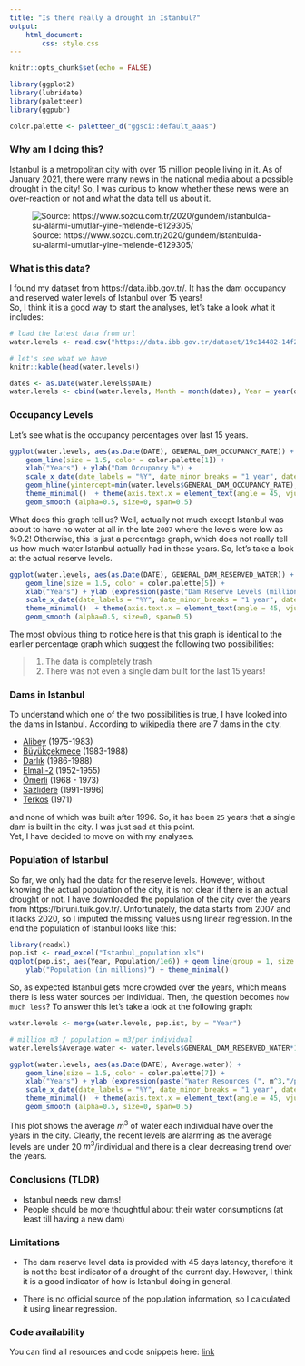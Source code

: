 ```yaml
---
title: "Is there really a drought in Istanbul?"
output: 
    html_document:
        css: style.css
---
```


```r
knitr::opts_chunk$set(echo = FALSE)
```

```r
library(ggplot2)
library(lubridate)
library(paletteer)
library(ggpubr)
```

```r
color.palette <- paletteer_d("ggsci::default_aaas")
```


### Why am I doing this?
Istanbul is a metropolitan city with over 15 million people living in it. 
As of January 2021, there were many news in the national media about a possible drought in the city! 
So, I was curious to know whether these news were an over-reaction or not and what the data tell us about it. 

![Source: https://www.sozcu.com.tr/2020/gundem/istanbulda-su-alarmi-umutlar-yine-melende-6129305/](baraj_sozcu.jpg)


### What is this data?
I found my dataset from https://data.ibb.gov.tr/. It has the dam occupancy and reserved water levels of Istanbul over 15 years!  
So, I think it is a good way to start the analyses, let's take a look what it includes:
```r
# load the latest data from url
water.levels <- read.csv("https://data.ibb.gov.tr/dataset/19c14482-14f2-4803-b4df-4cf4c6c42016/resource/b68cbdb0-9bf5-474c-91c4-9256c07c4bdf/download/dam_occupancy.csv")

# let's see what we have
knitr::kable(head(water.levels))
```

```r
dates <- as.Date(water.levels$DATE)
water.levels <- cbind(water.levels, Month = month(dates), Year = year(dates))
```

### Occupancy Levels
Let's see what is the occupancy percentages over last 15 years.
```r
ggplot(water.levels, aes(as.Date(DATE), GENERAL_DAM_OCCUPANCY_RATE)) + 
    geom_line(size = 1.5, color = color.palette[1]) + 
    xlab("Years") + ylab("Dam Occupancy %") + 
    scale_x_date(date_labels = "%Y", date_minor_breaks = "1 year", date_breaks = "1 year") +
    geom_hline(yintercept=min(water.levels$GENERAL_DAM_OCCUPANCY_RATE), linetype="dashed", color = color.palette[2]) +
    theme_minimal()  + theme(axis.text.x = element_text(angle = 45, vjust = 0.5)) +
    geom_smooth (alpha=0.5, size=0, span=0.5)
```

What does this graph tell us? Well, actually not much except Istanbul was about to have no water at all in the late `2007` where the levels were low as %9.2! Otherwise, this is just a percentage graph, which does not really tell us how much water Istanbul actually had in these years. So, let's take a look at the actual reserve levels.

```r
ggplot(water.levels, aes(as.Date(DATE), GENERAL_DAM_RESERVED_WATER)) + 
    geom_line(size = 1.5, color = color.palette[5]) + 
    xlab("Years") + ylab (expression(paste("Dam Reserve Levels (million ", m^3,")", sep=""))) + 
    scale_x_date(date_labels = "%Y", date_minor_breaks = "1 year", date_breaks = "1 year") +
    theme_minimal()  + theme(axis.text.x = element_text(angle = 45, vjust = 0.5)) + 
    geom_smooth (alpha=0.5, size=0, span=0.5)
```

The most obvious thing to notice here is that this graph is identical to the earlier percentage graph which suggest the following two possibilities:

> 
1) The data is completely trash
2) There was not even a single dam built for the last 15 years!


### Dams in Istanbul
To understand which one of the two possibilities is true, I have looked into the dams in Istanbul. According to [wikipedia](https://tr.wikipedia.org/wiki/Kategori:%C4%B0stanbul%27daki_barajlar) there are 7 dams in the city.

- [Alibey](https://tr.wikipedia.org/wiki/Alibey_Baraj%C4%B1) (1975-1983)
- [Büyükçekmece](https://tr.wikipedia.org/wiki/B%C3%BCy%C3%BCk%C3%A7ekmece_Baraj%C4%B1) (1983-1988)
- [Darlık](https://tr.wikipedia.org/wiki/Darl%C4%B1k_Baraj%C4%B1) (1986-1988)
- [Elmalı-2](https://tr.wikipedia.org/wiki/Elmal%C4%B1-2_Baraj%C4%B1) (1952-1955)
- [Ömerli](https://tr.wikipedia.org/wiki/%C3%96merli_Baraj%C4%B1) (1968 - 1973)
- [Sazlıdere](https://tr.wikipedia.org/wiki/Sazl%C4%B1dere_Baraj%C4%B1) (1991-1996)
- [Terkos](https://tr.wikipedia.org/wiki/Terkos_Baraj%C4%B1) (1971)

and none of which was built after 1996. So, it has been `25` years that a single dam is built in the city. I was just sad at this point.    
Yet, I have decided to move on with my analyses.

### Population of Istanbul
So far, we only had the data for the reserve levels. 
However, without knowing the actual population of the city, it is not clear if there is an actual drought or not.
I have downloaded the population of the city over the years from https://biruni.tuik.gov.tr/. Unfortunately, the data starts from 2007 and it lacks 2020, so I imputed the missing values using linear regression. In the end the population of Istanbul looks like this:

```r
library(readxl)
pop.ist <- read_excel("Istanbul_population.xls")
ggplot(pop.ist, aes(Year, Population/1e6)) + geom_line(group = 1, size = 2) + 
    ylab("Population (in millions)") + theme_minimal() 
```

So, as expected Istanbul gets more crowded over the years, which means there is less water sources per individual. Then, the question becomes `how much less`? To answer this let's take a look at the following graph:

```r
water.levels <- merge(water.levels, pop.ist, by = "Year")

# million m3 / population = m3/per individual
water.levels$Average.water <- water.levels$GENERAL_DAM_RESERVED_WATER*1e6/water.levels$Population

ggplot(water.levels, aes(as.Date(DATE), Average.water)) + 
    geom_line(size = 1.5, color = color.palette[7]) + 
    xlab("Years") + ylab (expression(paste("Water Resources (", m^3,"/per individual)", sep=""))) + 
    scale_x_date(date_labels = "%Y", date_minor_breaks = "1 year", date_breaks = "1 year") +
    theme_minimal()  + theme(axis.text.x = element_text(angle = 45, vjust = 0.5)) + 
    geom_smooth (alpha=0.5, size=0, span=0.5)
```

This plot shows the average $m^3$ of water each individual have over the years in the city. 
Clearly, the recent levels are alarming as the average levels are under 20 $m^3$/individual and there is a clear decreasing trend over the years. 

### Conclusions (TLDR)

- Istanbul needs new dams!
- People should be more thoughtful about their water consumptions (at least till having a new dam)

### Limitations
- The dam reserve level data is provided with 45 days latency, therefore it is not the best indicator of a drought of the current day. However, I think it is a good indicator of how is Istanbul doing in general.

- There is no official source of the population information, so I calculated it using linear regression.

### Code availability
You can find all resources and code snippets here: [link](www.google.com)
